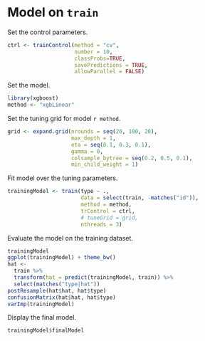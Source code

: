 # Model on `train`

Set the control parameters.

```r
ctrl <- trainControl(method = "cv",
                     number = 10,
                     classProbs=TRUE,
                     savePredictions = TRUE,
                     allowParallel = FALSE)
```

Set the model.

```r
library(xgboost)
method <- "xgbLinear"
```

Set the tuning grid for model `r method`.

```r
grid <- expand.grid(nrounds = seq(20, 100, 20), 
                    max_depth = 1, 
                    eta = seq(0.1, 0.3, 0.1), 
                    gamma = 0, 
                    colsample_bytree = seq(0.2, 0.5, 0.1), 
                    min_child_weight = 1)
```

Fit model over the tuning parameters.

```r
trainingModel <- train(type ~ .,
                       data = select(train, -matches("id")),
                       method = method,
                       trControl = ctrl,
                       # tuneGrid = grid,
                       nthreads = 3)
```

Evaluate the model on the training dataset.

```r
trainingModel
ggplot(trainingModel) + theme_bw()
hat <-
  train %>%
  transform(hat = predict(trainingModel, train)) %>%
  select(matches("type|hat"))
postResample(hat$hat, hat$type)
confusionMatrix(hat$hat, hat$type)
varImp(trainingModel)
```

Display the final model.

```r
trainingModel$finalModel
```
